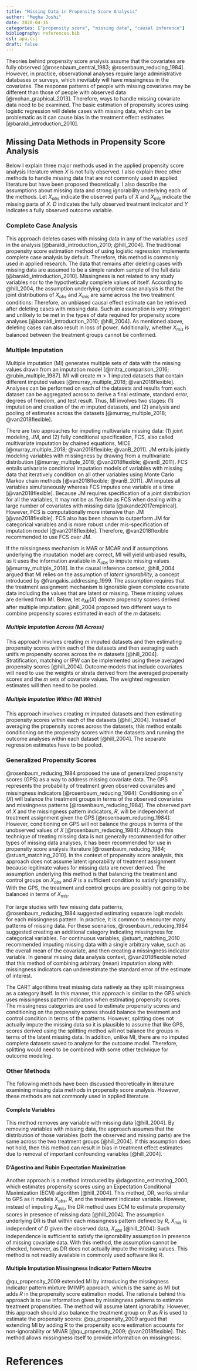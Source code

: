 ```yaml
---
title: "Missing Data in Propensity Score Analysis"
author: "Megha Joshi"
date: 2020-04-16
categories: ["propensity score", "missing data", "causal inference"]
bibliography: references.bib
csl: apa.csl
draft: false
---
```



Theories behind propensity score analysis assume that the covariates are fully observed [@rosenbaum_central_1983; @rosenbaum_reducing_1984]. However, in practice, observational analyses require large administrative databases or surveys, which inevitably will have missingness in the covariates. The response patterns of people with missing covariates may be different than those of people with observed data [@mohan_graphical_2013]. Therefore, ways to handle missing covariate data need to be examined. The basic estimation of propensity scores using logistic regression will delete cases with missing data, which can be problematic as it can cause bias in the treatment effect estimates [@baraldi_introduction_2010]. 

## Missing Data Methods in Propensity Score Analysis

Below I explain three major methods used in the applied propensity score analysis literature when $X$ is not fully observed. I also explain three other methods to handle missing data that are not commonly used in applied literature but have been proposed theoretically. I also describe the assumptions about missing data and strong ignorability underlying each of the methods. Let $X_{obs}$ indicate the observed parts of $X$ and $X_{mis}$ indicate the missing parts of $X$. $D$ indicates the fully observed treatment indicator and $Y$ indicates a fully observed outcome variable. 

### Complete Case Analysis

This approach deletes cases with missing data in any of the variables used in the analysis [@baraldi_introduction_2010; @hill_2004]. The traditional propensity score estimation method of using logistic regression implements complete case analysis by default. Therefore, this method is commonly used in applied research. The data that remains after deleting cases with missing data are assumed to be a simple random sample of the full data [@baraldi_introduction_2010]. Missingness is not related to any study variables nor to the hypothetically complete values of itself. According to @hill_2004, the assumption underlying complete case analysis is that the joint distributions of $X_{obs}$ and $X_{mis}$ are same across the two treatment conditions: 
\begin{equation}
X_{obs}, X_{mis} \perp\!\!\!\perp D
\end{equation}
Therefore, an unbiased causal effect estimate can be retrieved after deleting cases with missing data. Such an assumption is very stringent and unlikely to be met in the types of data required for propensity score analyses [@baraldi_introduction_2010; @hill_2004]. As mentioned above, deleting cases can also result in loss of power. Additionally, whether $X_{mis}$ is balanced between the treatment groups cannot be confirmed.

### Multiple Imputation

Multiple imputation (MI) generates multiple sets of data with the missing values drawn from an imputation model [@mitra_comparison_2016; @rubin_multiple_1987]. MI will create $m > 1$ imputed datasets that contain different imputed values [@murray_multiple_2018; @van2018flexible]. Analyses can be performed on each of the datasets and results from each dataset can be aggregated across to derive a final estimate, standard error, degrees of freedom, and test result. Thus, MI involves two stages: (1) imputation and creation of the $m$ imputed datasets, and (2) analysis and pooling of estimates across the datasets [@murray_multiple_2018; @van2018flexible]. 

There are two approaches for imputing multivariate missing data: (1) joint modeling, JM, and (2) fully conditional specification, FCS, also called multivariate imputation by chained equations, MICE [@murray_multiple_2018; @van2018flexible; @vanB_2011]. JM entails jointly modeling variables with missingness by drawing from a multivariate distribution [@murray_multiple_2018; @van2018flexible; @vanB_2011]. FCS entails univariate conditional imputation models of variables with missing data that iteratively condition on all other variables using Monte Carlo Markov chain methods [@van2018flexible; @vanB_2011]. JM imputes all variables simultaneously whereas FCS imputes one variable at a time [@van2018flexible]. Because JM requires specification of a joint distribution for all the variables, it may not be as flexible as FCS when dealing with a large number of covariates with missing data [@akande2017empirical]. However, FCS is computationally more intensive than JM [@van2018flexible]. FCS also has been shown to outperform JM for categorical variables and is more robust under mis-specification of imputation model [@van2018flexible]. Therefore, @van2018flexible recommended to use FCS over JM.

If the missingness mechanism is MAR or MCAR and if assumptions underlying the imputation model are correct, MI will yield unbiased results, as it uses the information available in $X_{obs}$ to impute missing values [@murray_multiple_2018]. In the causal inference context, @hill_2004 argued that MI relies on the assumption of _latent ignorability_, a concept introduced by @frangakis_addressing_1999. The assumption requires that the treatment assignment mechanism is ignorable given complete covariate data including the values that are latent or missing. These missing values are derived from MI. Below, let $e_{MI}(X)$ denote propensity scores derived after multiple imputation:
\begin{equation}
X_{obs}, X_{mis} \perp\!\!\!\perp D| e_{MI}(X)
\end{equation}
\begin{equation}
Y(1), Y(0) \perp\!\!\!\perp D | e_{MI}(X)
\end{equation}
@hill_2004 proposed two different ways to combine propensity scores estimated in each of the _m_ datasets: 

##### Multiple Imputation Across (MI Across)

This approach involves creating _m_ imputed datasets and then estimating propensity scores within each of the datasets and then averaging each unit's _m_ propensity scores across the _m_ datasets [@hill_2004]. Stratification, matching or IPW can be implemented using these averaged propensity scores [@hill_2004]. Outcome models that include covariates will need to use the weights or strata derived from the averaged propensity scores and the _m_ sets of covariate values. The weighted regression estimates will then need to be pooled. 

##### Multiple Imputation Within (MI Within)

This approach involves creating _m_ imputed datasets and then estimating propensity scores within each of the datasets [@hill_2004]. Instead of averaging the propensity scores across the datasets, this method entails conditioning on the propensity scores within the datasets and running the outcome analyses within each dataset [@hill_2004]. The separate regression estimates have to be pooled. 


### Generalized Propensity Scores

@rosenbaum_reducing_1984 proposed the use of generalized propensity scores (GPS) as a way to address missing covariate data. The GPS represents the probability of treatment given observed covariates and missingness indicators [@rosenbaum_reducing_1984]:
\begin{equation}
e^*(X) = P(D = 1|X_{obs}, R)
\end{equation}
Conditioning on $e^*(X)$ will balance the treatment groups in terms of the observed covariates and missingness patterns [@rosenbaum_reducing_1984]. The observed part of $X$ and the missingness pattern indicators, $R$, will be independent of treatment assignment given the GPS [@rosenbaum_reducing_1984]:
\begin{equation}
X_{obs}, R \perp\!\!\!\perp D| e^*(X)
\end{equation}
However, conditioning on GPS will not balance the groups in terms of the unobserved values of $X$ [@rosenbaum_reducing_1984]:
\begin{equation}
X_{mis} \not\!\perp\!\!\!\perp D| e^*(X)
\end{equation}
Although this technique of treating missing data is not generally recommended for other types of missing data analyses, it has been recommended for use in propensity score analysis literature [@rosenbaum_reducing_1984; @stuart_matching_2010]. In the context of propensity score analysis, this approach does not assume latent ignorability of treatment assignment because legitimate values for missing data are never derived. The assumption underlying this method is that balancing the treatment and control groups on $X_{obs}$ and $R$ is a sufficient condition to satisfy ignorability. With the GPS, the treatment and control groups are possibly not going to be balanced in terms of $X_{mis}$.  

For large studies with few missing data patterns, @rosenbaum_reducing_1984 suggested estimating separate logit models for each missingness pattern. In practice, it is common to encounter many patterns of missing data. For these scenarios, @rosenbaum_reducing_1984 suggested creating an additional category indicating missingness for categorical variables. For continuous variables, @stuart_matching_2010 recommended imputing missing data with a single arbitrary value, such as the overall mean of the covariate, and then creating a missingness indicator variable. In general missing data analysis context, @van2018flexible noted that this method of combining arbitrary (mean) imputation along with missingness indicators can underestimate the standard error of the estimate of interest. 

The CART algorithms treat missing data natively as they split missingness as a category itself. In this manner, this approach is similar to the GPS which uses missingness pattern indicators when estimating propensity scores. The missingness categories are used to estimate propensity scores and conditioning on the propensity scores should balance the treatment and control condition in terms of the patterns. However, splitting does not actually impute the missing data so it is plausible to assume that like GPS, scores derived using the splitting method will not balance the groups in terms of the latent missing data. In addition, unlike MI, there are no imputed complete datasets saved to analyze for the outcome model. Therefore, splitting would need to be combined with some other technique for outcome modeling.


### Other Methods

The following methods have been discussed theoretically in literature examining missing data methods in propensity score analysis. However, these methods are not commonly used in applied literature. 

#### Complete Variables

This method removes any variable with missing data [@hill_2004]. By removing variables with missing data, the approach assumes that the distribution of those variables (both the observed and missing parts) are the same across the two treatment groups [@hill_2004]. If this assumption does not hold, then this method can result in bias in treatment effect estimates due to removal of important confounding variables [@hill_2004]. 


#### D'Agostino and Rubin Expectation Maximization

Another approach is a method introduced by @dagostino_estimating_2000, which estimates propensity scores using an Expectation Conditional Maximization (ECM) algorithm [@hill_2004]. This method, DR, works similar to GPS as it models $X_{obs}$, $R$, and the treatment indicator variable. However, instead of imputing $X_{mis}$, the DR method uses ECM to estimate propensity scores in presence of missing data [@hill_2004]. The assumption underlying DR is that within each missingness pattern defined by $R$, $X_{mis}$ is independent of $D$ given the observed data, $X_{obs}$ [@hill_2004]:
\begin{equation}
X_{mis} \perp\!\!\!\perp D| X_{obs}, R
\end{equation}
Such independence is sufficient to satisfy the ignorability assumption in presence of missing covariate data. With this method, the assumption cannot be checked, however, as DR does not actually impute the missing values. This method is not readily available in commonly used software like R. 

#### Multiple Imputation Missingness Indicator Pattern Mixutre

@qu_propensity_2009 extended MI by introducing the missingness indicator pattern mixture (MIMP) approach, which is the same as MI but adds $R$ in the propensity score estimation model. The rationale behind this approach is to use information given by missingness patterns to estimate treatment propensities. The method will assume latent ignorabilty. However, this approach should also balance the treatment group on $R$ as $R$ is used to estimate the propensity scores:
\begin{equation}
X_{obs}, X_{mis}, R \perp\!\!\!\perp D| e_{MIMP}(X)
\end{equation}
@qu_propensity_2009 argued that extending MI by adding R to the propensity score estimation accounts for non-ignorability or MNAR [@qu_propensity_2009; @van2018flexible]. This method allows missingness itself to provide information on missingness:
\begin{equation}
P(X| X_{obs}, R = 1) \neq P(X| X_{obs}, R = 0)
\end{equation}


# References 
